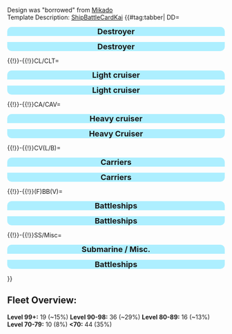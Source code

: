 Design was "borrowed" from [[User:Admiral Mikado|Mikado]] <br/>
Template Description: [[Template:ShipBattleCardKai|ShipBattleCardKai]]
{{#tag:tabber|
DD=
<div style="width:100%;background:#ADEFFF;border-top-right-radius:10px;border-top-left-radius:10px;text-align:center"><font size=4>'''Destroyer'''</font></div>
{{{!}} style="radius:10px;cellpadding:10px;width:100%;" align="center" height="35px"
! align="center" style="cellpadding:10px;" {{!}} <font size=2>'''DD''' </font>
! align="center" style="cellpadding:10px;" {{!}} <font size=2>'''Name''' </font>
! align="center" style="cellpadding:10px;" {{!}} <font size=2>'''Level''' </font>
! style="background:gray;" rowspan="20" {{!}} 
! align="center" style="cellpadding:10px;" {{!}} <font size=2>'''DD''' </font>
! align="center" style="cellpadding:10px;" {{!}} <font size=2>'''Name''' </font>
! align="center" style="cellpadding:10px;" {{!}} <font size=2>'''Level''' </font>
{{!}}-
{{!}} align="center" height="35px" {{!}} {{ShipBattleCardKai|Yuudachi/Kai Ni|size=135px}}
{{!}} align="center" height="35px" {{!}} <font size=2> Yuudachi Kai Ni </font>
{{!}} align="center" height="35px" {{!}} <font size=2> 115 </font>
{{!}} align="center" height="35px" {{!}} {{ShipBattleCardKai|Hatsushimo/Kai Ni|size=135px}}
{{!}} align="center" height="35px" {{!}} <font size=2> Hatsushimo Kai Ni </font>
{{!}} align="center" height="35px" {{!}} <font size=2> 98 </font>
{{!}}-
{{!}} align="center" height="35px" {{!}} {{ShipBattleCardKai|Shigure/Kai Ni|size=135px}}
{{!}} align="center" height="35px" {{!}} <font size=2> Shigure Kai Ni </font>
{{!}} align="center" height="35px" {{!}} <font size=2> 102 </font>
{{!}} align="center" height="35px" {{!}} {{ShipBattleCardKai|Hibiki/Kai Ni|size=135px}}
{{!}} align="center" height="35px" {{!}} <font size=2> Verniy </font>
{{!}} align="center" height="35px" {{!}} <font size=2> 94 </font>
{{!}}-
{{!}} align="center" height="35px" {{!}} {{ShipBattleCardKai|Shimakaze/Kai|size=135px}}
{{!}} align="center" height="35px" {{!}} <font size=2> Shimakaze Kai </font>
{{!}} align="center" height="35px" {{!}} <font size=2> 92 </font>
{{!}} align="center" height="35px" {{!}} {{ShipBattleCardKai|Akatsuki/Kai Ni|size=135px}}
{{!}} align="center" height="35px" {{!}} <font size=2> Akatsuki Kai Ni </font>
{{!}} align="center" height="35px" {{!}} <font size=2> 96 </font>
{{!}}-
{{!}} align="center" height="35px" {{!}} {{ShipBattleCardKai|Yayoi/Kai|size=135px}}
{{!}} align="center" height="35px" {{!}} <font size=2> Yayoi Kai </font>
{{!}} align="center" height="35px" {{!}} <font size=2> 79 </font>
{{!}} align="center" height="35px" {{!}} {{ShipBattleCardKai|Murakumo/Kai Ni|size=135px}}
{{!}} align="center" height="35px" {{!}} <font size=2> Murakumo Kai </font>
{{!}} align="center" height="35px" {{!}} <font size=2> 83 </font>
{{!}}-
{{!}} align="center" height="35px" {{!}} {{ShipBattleCardKai|Isokaze/Kai|size=135px}}
{{!}} align="center" height="35px" {{!}} <font size=2> Isokaze Kai </font>
{{!}} align="center" height="35px" {{!}} <font size=2> 89 </font>
{{!}} align="center" height="35px" {{!}} {{ShipBattleCardKai|Amatsukaze/Kai|size=135px}}
{{!}} align="center" height="35px" {{!}} <font size=2> Amatsukaze Kai </font>
{{!}} align="center" height="35px" {{!}} <font size=2> 87 </font>
{{!}}-
{{!}} align="center" height="35px" {{!}} {{ShipBattleCardKai|Kisaragi/Kai Ni|size=135px}}
{{!}} align="center" height="35px" {{!}} <font size=2> Kisaragi Kai Ni</font>
{{!}} align="center" height="35px" {{!}} <font size=2> 79 </font>
{{!}} align="center" height="35px" {{!}} {{ShipBattleCardKai|Murasame/Kai|size=135px}}
{{!}} align="center" height="35px" {{!}} <font size=2> Murasame Kai </font>
{{!}} align="center" height="35px" {{!}} <font size=2> 69 </font>
{{!}}-
{{!}} align="center" height="35px" {{!}} {{ShipBattleCardKai|Shirayuki/Kai|size=135px}}
{{!}} align="center" height="35px" {{!}} <font size=2> Shirayuki Kai</font>
{{!}} align="center" height="35px" {{!}} <font size=2> 68 </font>
{{!}} align="center" height="35px" {{!}} {{ShipBattleCardKai|Kikuzuki/Kai|size=135px}}
{{!}} align="center" height="35px" {{!}} <font size=2> Kikuzuki Kai </font>
{{!}} align="center" height="35px" {{!}} <font size=2> 70 </font>
{{!}}-
{{!}} align="center" height="35px" {{!}} {{ShipBattleCardKai|Mikazuki/Kai|size=135px}}
{{!}} align="center" height="35px" {{!}} <font size=2> Mikazuki Kai </font>
{{!}} align="center" height="35px" {{!}} <font size=2> 68 </font>
{{!}} align="center" height="35px" {{!}} {{ShipBattleCardKai|Hamakaze/Kai|size=135px}}
{{!}} align="center" height="35px" {{!}} <font size=2> Hamakaze Kai </font>
{{!}} align="center" height="35px" {{!}} <font size=2> 78 </font>
{{!}}-
{{!}} align="center" height="35px" {{!}} {{ShipBattleCardKai|Asashio/Kai|size=135px}}
{{!}} align="center" height="35px" {{!}} <font size=2> Asashio Kai </font>
{{!}} align="center" height="35px" {{!}} <font size=2> 71 </font>
{{!}} align="center" height="35px" {{!}} {{ShipBattleCardKai|Urakaze/Kai|size=135px}}
{{!}} align="center" height="35px" {{!}} <font size=2> Urakaze Kai </font>
{{!}} align="center" height="35px" {{!}} <font size=2> 65 </font>
{{!}}-
{{!}} align="center" height="35px" {{!}} {{ShipBattleCardKai|Shiratsuyu/Kai|size=135px}}
{{!}} align="center" height="35px" {{!}} <font size=2> Shiratsuyu Kai </font>
{{!}} align="center" height="35px" {{!}} <font size=2> 59 </font>
{{!}} align="center" height="35px" {{!}} {{ShipBattleCardKai|Harusame/Kai|size=135px}}
{{!}} align="center" height="35px" {{!}} <font size=2> Harusame Kai </font>
{{!}} align="center" height="35px" {{!}} <font size=2> 58 </font>
{{!}}-
{{!}} align="center" height="35px" {{!}} {{ShipBattleCardKai|Tokitsukaze/Kai|size=135px}}
{{!}} align="center" height="35px" {{!}} <font size=2> Tokitsukaze Kai </font>
{{!}} align="center" height="35px" {{!}} <font size=2> 56 </font>
{{!}} align="center" height="35px" {{!}} {{ShipBattleCardKai|Uzuki/Kai|size=135px}}
{{!}} align="center" height="35px" {{!}} <font size=2> Uzuki Kai </font>
{{!}} align="center" height="35px" {{!}} <font size=2> 54 </font>
{{!}}-
{{!}} align="center" height="35px" {{!}} {{ShipBattleCardKai|Yukikaze/Kai|size=135px}}
{{!}} align="center" height="35px" {{!}} <font size=2> Yukikaze Kai </font>
{{!}} align="center" height="35px" {{!}} <font size=2> 82 </font>
{{!}} align="center" height="35px" {{!}} {{ShipBattleCardKai|Naganami/Kai|size=135px}}
{{!}} align="center" height="35px" {{!}} <font size=2> Naganami Kai </font>
{{!}} align="center" height="35px" {{!}} <font size=2> 49 </font>
{{!}}-
{{!}} align="center" height="35px" {{!}} {{ShipBattleCardKai|Hayashimo/Kai|size=135px}}
{{!}} align="center" height="35px" {{!}} <font size=2> Hayashimo</font>
{{!}} align="center" height="35px" {{!}} <font size=2> 54 </font>
{{!}} align="center" height="35px" {{!}} {{ShipBattleCardKai|Teruzuki/Kai|size=135px}}
{{!}} align="center" height="35px" {{!}} <font size=2> Teruzuki </font>
{{!}} align="center" height="35px" {{!}} <font size=2> 88 </font>
{{!}}-
{{!}} align="center" height="35px" {{!}} {{ShipBattleCardKai|Umikaze/Kai|size=135px}}
{{!}} align="center" height="35px" {{!}} <font size=2> Umikaze Kai </font>
{{!}} align="center" height="35px" {{!}} <font size=2> 52 </font>
{{!}} align="center" height="35px" {{!}} {{ShipBattleCardKai|Hatsukaze/Kai|size=135px}}
{{!}} align="center" height="35px" {{!}} <font size=2> Hatsukaze </font>
{{!}} align="center" height="35px" {{!}} <font size=2> 46 </font>
{{!}}-
{{!}} align="center" height="35px" {{!}} {{ShipBattleCardKai|Kawakaze/Kai |size=135px}}
{{!}} align="center" height="35px" {{!}} <font size=2> Kawakaze </font>
{{!}} align="center" height="35px" {{!}} <font size=2> 55 </font>
{{!}} align="center" height="35px" {{!}} {{ShipBattleCardKai|Libeccio/Kai|size=135px}}
{{!}} align="center" height="35px" {{!}} <font size=2> Libeccio </font>
{{!}} align="center" height="35px" {{!}} <font size=2> 30 </font>
{{!}}-
{{!}} align="center" height="35px" {{!}} {{ShipBattleCardKai|Z1|size=135px}}
{{!}} align="center" height="35px" {{!}} <font size=2> Z1 </font>
{{!}} align="center" height="35px" {{!}} <font size=2> 7 </font>
{{!}} align="center" height="35px" {{!}} {{ShipBattleCardKai|Hagikaze|size=135px}}
{{!}} align="center" height="35px" {{!}} <font size=2> Hagikaze </font>
{{!}} align="center" height="35px" {{!}} <font size=2> 14 </font>
{{!}}-
{{!}} align="center" height="35px" {{!}} {{ShipBattleCardKai|Asashimo|size=135px}}
{{!}} align="center" height="35px" {{!}} <font size=2> Asashimo </font>
{{!}} align="center" height="35px" {{!}} <font size=2> 39 </font>
{{!}} align="center" height="35px" {{!}} {{ShipBattleCardKai|Kiyoshimo|size=135px}}
{{!}} align="center" height="35px" {{!}} <font size=2> Kiyoshimo </font>
{{!}} align="center" height="35px" {{!}} <font size=2> 39 </font>
{{!}}-
{{!}}}
<div style="width:100%;background:#ADEFFF;border-bottom-right-radius:10px;border-bottom-left-radius:10px;text-align:center"><font size=4>'''Destroyer'''</font></div>

{{!}}-{{!}}CL/CLT=

<div style="width:100%;background:#ADEFFF;border-top-right-radius:10px;border-top-left-radius:10px;text-align:center"><font size=4>'''Light cruiser'''</font></div>
{{{!}} style="radius:10px;cellpadding:10px;width:100%;" align="center" height="35px"
! align="center" style="cellpadding:10px;" {{!}} <font size=2>'''CL''' </font>
! align="center" style="cellpadding:10px;" {{!}} <font size=2>'''Name''' </font>
! align="center" style="cellpadding:10px;" {{!}} <font size=2>'''Level''' </font>
! style="background:gray;" rowspan="15" {{!}} 
! align="center" style="cellpadding:10px;" {{!}} <font size=2>'''CLT''' </font>
! align="center" style="cellpadding:10px;" {{!}} <font size=2>'''Name''' </font>
! align="center" style="cellpadding:10px;" {{!}} <font size=2>'''Level''' </font>
{{!}}-
{{!}} align="center" height="35px" {{!}} {{ShipBattleCardKai|Abukuma/Kai Ni|size=135px}}
{{!}} align="center" height="35px" {{!}} <font size=2> Abukuma Kai Ni</font>
{{!}} align="center" height="35px" {{!}} <font size=2> '''99''' </font>
{{!}} align="center" height="35px" {{!}} {{ShipBattleCardKai|Kitakami/Kai Ni|size=135px}}
{{!}} align="center" height="35px" {{!}} <font size=2> Kitakami Kai Ni </font>
{{!}} align="center" height="35px" {{!}} <font size=2> '''99''' </font>
{{!}}-
{{!}} align="center" height="35px" {{!}} {{ShipBattleCardKai|Jintsuu/Kai Ni|size=135px}}
{{!}} align="center" height="35px" {{!}} <font size=2> Jintsuu Kai Ni </font>
{{!}} align="center" height="35px" {{!}} <font size=2> 97 </font>
{{!}} align="center" height="35px" {{!}} {{ShipBattleCardKai|Ooi/Kai Ni|size=135px}}
{{!}} align="center" height="35px" {{!}} <font size=2> Ooi Kai Ni </font>
{{!}} align="center" height="35px" {{!}} <font size=2> '''99''' </font>
{{!}}-
{{!}} align="center" height="35px" {{!}} {{ShipBattleCardKai|Sendai/Kai Ni|size=135px}}
{{!}} align="center" height="35px" {{!}} <font size=2> Sendai Kai Ni </font>
{{!}} align="center" height="35px" {{!}} <font size=2> 95 </font>
{{!}} align="center" height="35px" {{!}} {{ShipBattleCardKai|Kiso/Kai Ni|size=135px}}
{{!}} align="center" height="35px" {{!}} <font size=2> Kiso Kai Ni </font>
{{!}} align="center" height="35px" {{!}} <font size=2> '''99''' </font>
{{!}}-
{{!}} align="center" height="35px" {{!}} {{ShipBattleCardKai|Isuzu/Kai Ni|size=135px}}
{{!}} align="center" height="35px" {{!}} <font size=2> Isuzu Kai Ni</font>
{{!}} align="center" height="35px" {{!}} <font size=2> 96 </font>
{{!}}-
{{!}} align="center" height="35px" {{!}} {{ShipBattleCardKai|Yuubari/Kai|size=135px}}
{{!}} align="center" height="35px" {{!}} <font size=2> Yuubari Kai </font>
{{!}} align="center" height="35px" {{!}} <font size=2> 82 </font>
{{!}}-
{{!}} align="center" height="35px" {{!}} {{ShipBattleCardKai|Agano/Kai|size=135px}}
{{!}} align="center" height="35px" {{!}} <font size=2> Agano Kai </font>
{{!}} align="center" height="35px" {{!}} <font size=2> 83 </font>
{{!}}-
{{!}} align="center" height="35px" {{!}} {{ShipBattleCardKai|Yahagi/Kai|size=135px}}
{{!}} align="center" height="35px" {{!}} <font size=2> Yahagi Kai </font>
{{!}} align="center" height="35px" {{!}} <font size=2> 92 </font>
{{!}}-
{{!}} align="center" height="35px" {{!}} {{ShipBattleCardKai|Tatsuta|size=135px}}
{{!}} align="center" height="35px" {{!}} <font size=2> Tatsuta </font>
{{!}} align="center" height="35px" {{!}} <font size=2> 70 </font>
{{!}}-
{{!}} align="center" height="35px" {{!}} {{ShipBattleCardKai|Tenryuu|size=135px}}
{{!}} align="center" height="35px" {{!}} <font size=2> Tenryuu </font>
{{!}} align="center" height="35px" {{!}} <font size=2> 49 </font>
{{!}}-
{{!}} align="center" height="35px" {{!}} {{ShipBattleCardKai|Noshiro/Kai|size=135px}}
{{!}} align="center" height="35px" {{!}} <font size=2> Noshiro Kai </font>
{{!}} align="center" height="35px" {{!}} <font size=2> 64 </font>
{{!}}-
{{!}}}
<div style="width:100%;background:#ADEFFF;border-bottom-right-radius:10px;border-bottom-left-radius:10px;text-align:center"><font size=4>'''Light cruiser'''</font></div>

{{!}}-{{!}}CA/CAV=

<div style="width:100%;background:#ADEFFF;border-top-right-radius:10px;border-top-left-radius:10px;text-align:center"><font size=4>'''Heavy cruiser'''</font></div>
{{{!}} style="radius:10px;cellpadding:10px;width:100%;" align="center" height="35px"
! align="center" style="cellpadding:10px;" {{!}} <font size=2>'''CA''' </font>
! align="center" style="cellpadding:10px;" {{!}} <font size=2>'''Name''' </font>
! align="center" style="cellpadding:10px;" {{!}} <font size=2>'''Level''' </font>
! style="background:gray;" rowspan="10" {{!}} 
! align="center" style="cellpadding:10px;" {{!}} <font size=2>'''CAV''' </font>
! align="center" style="cellpadding:10px;" {{!}} <font size=2>'''Name''' </font>
! align="center" style="cellpadding:10px;" {{!}} <font size=2>'''Level''' </font>
{{!}}-
{{!}} align="center" height="35px" {{!}} {{ShipBattleCardKai|Maya/Kai Ni||size=135px|layers=ring}}
{{!}} align="center" height="35px" {{!}} <font size=2> Maya Kai Ni </font>
{{!}} align="center" height="35px" {{!}} <font size=2> 148 </font>
{{!}} align="center" height="35px" {{!}} {{ShipBattleCardKai|Tone/Kai Ni|size=135px}}
{{!}} align="center" height="35px" {{!}} <font size=2> Tone Kai Ni </font>
{{!}} align="center" height="35px" {{!}} <font size=2> '''99''' </font>
{{!}}-
{{!}} align="center" height="35px" {{!}} {{ShipBattleCardKai|Haguro/Kai Ni|size=135px}}
{{!}} align="center" height="35px" {{!}} <font size=2> Haguro Kai Ni </font>
{{!}} align="center" height="35px" {{!}} <font size=2> '''99''' </font>
{{!}} align="center" height="35px" {{!}} {{ShipBattleCardKai|Suzuya/Kai|size=135px}}
{{!}} align="center" height="35px" {{!}} <font size=2> Suzuya Kai </font>
{{!}} align="center" height="35px" {{!}} <font size=2> 97 </font>
{{!}}-
{{!}} align="center" height="35px" {{!}} {{ShipBattleCardKai|Myoukou/Kai Ni|size=135px}}
{{!}} align="center" height="35px" {{!}} <font size=2> Myoukou Kai Ni</font>
{{!}} align="center" height="35px" {{!}} <font size=2> 98 </font>
{{!}} align="center" height="35px" {{!}} {{ShipBattleCardKai|Kumano/Kai|size=135px}}
{{!}} align="center" height="35px" {{!}} <font size=2> Kumano Kai </font>
{{!}} align="center" height="35px" {{!}} <font size=2> 97 </font>
{{!}}-
{{!}} align="center" height="35px" {{!}} {{ShipBattleCardKai|Nachi/Kai Ni|size=135px}}
{{!}} align="center" height="35px" {{!}} <font size=2> Nachi Kai Ni </font>
{{!}} align="center" height="35px" {{!}} <font size=2> 96 </font>
{{!}}-
{{!}} align="center" height="35px" {{!}} {{ShipBattleCardKai|Kako/Kai Ni|size=135px}}
{{!}} align="center" height="35px" {{!}} <font size=2> Kako Kai Ni </font>
{{!}} align="center" height="35px" {{!}} <font size=2> 95 </font>
{{!}}-
{{!}} align="center" height="35px" {{!}} {{ShipBattleCardKai|Prinz Eugen/Kai|size=135px}}
{{!}} align="center" height="35px" {{!}} <font size=2> Prinz Eugen Kai </font>
{{!}} align="center" height="35px" {{!}} <font size=2> '''99''' </font>
{{!}}-
{{!}} align="center" height="35px" {{!}} {{ShipBattleCardKai|Choukai/Kai Ni|size=135px}}
{{!}} align="center" height="35px" {{!}} <font size=2> Choukai Kai Ni </font>
{{!}} align="center" height="35px" {{!}} <font size=2> 75 </font>
{{!}}-
{{!}}}
<div style="width:100%;background:#ADEFFF;border-bottom-right-radius:10px;border-bottom-left-radius:10px;text-align:center"><font size=4>'''Heavy Cruiser'''</font></div>

{{!}}-{{!}}CV(L/B)=

<div style="width:100%;background:#ADEFFF;border-top-right-radius:10px;border-top-left-radius:10px;text-align:center"><font size=4>'''Carriers'''</font></div>
{{{!}} style="radius:10px;cellpadding:10px;width:100%;" align="center" height="35px"
! align="center" style="cellpadding:10px;" {{!}} <font size=2>'''CV/CVB''' </font>
! align="center" style="cellpadding:10px;" {{!}} <font size=2>'''Name''' </font>
! align="center" style="cellpadding:10px;" {{!}} <font size=2>'''Level''' </font>
! style="background:gray;" rowspan="15" {{!}} 
! align="center" style="cellpadding:10px;" {{!}} <font size=2>'''CVL''' </font>
! align="center" style="cellpadding:10px;" {{!}} <font size=2>'''Name''' </font>
! align="center" style="cellpadding:10px;" {{!}} <font size=2>'''Level''' </font>
{{!}}-
{{!}} align="center" height="35px" {{!}} {{ShipBattleCardKai|Shoukaku/Kai Ni||size=135px|layers=ring}}
{{!}} align="center" height="35px" {{!}} <font size=2> Shoukaku Kai Ni/A </font>
{{!}} align="center" height="35px" {{!}} <font size=2> 138 </font>
{{!}} align="center" height="35px" {{!}} {{ShipBattleCardKai|Junyou/Kai Ni||size=135px}}
{{!}} align="center" height="35px" {{!}} <font size=2> Jun'you Kai Ni </font>
{{!}} align="center" height="35px" {{!}} <font size=2> '''99''' </font>
{{!}}-
{{!}} align="center" height="35px" {{!}} {{ShipBattleCardKai|Souryuu/Kai Ni||size=135px}}
{{!}} align="center" height="35px" {{!}} <font size=2> Souryuu Kai Ni </font>
{{!}} align="center" height="35px" {{!}} <font size=2> '''99''' </font>
{{!}} align="center" height="35px" {{!}} {{ShipBattleCardKai|Hiyou/Kai||size=135px}}
{{!}} align="center" height="35px" {{!}} <font size=2> Hiyou Kai </font>
{{!}} align="center" height="35px" {{!}} <font size=2> 98 </font>
{{!}}-
{{!}} align="center" height="35px" {{!}} {{ShipBattleCardKai|Hiryuu/Kai Ni||size=135px}}
{{!}} align="center" height="35px" {{!}} <font size=2> Hiryuu Kai Ni</font>
{{!}} align="center" height="35px" {{!}} <font size=2> 97 </font>
{{!}} align="center" height="35px" {{!}} {{ShipBattleCardKai|Zuihou/Kai||size=135px}}
{{!}} align="center" height="35px" {{!}} <font size=2> Zuihou Kai </font>
{{!}} align="center" height="35px" {{!}} <font size=2> 80 </font>
{{!}}-
{{!}} align="center" height="35px" {{!}} {{ShipBattleCardKai|Zuikaku/Kai||size=135px}}
{{!}} align="center" height="35px" {{!}} <font size=2> Zuikaku Kai Ni/A </font>
{{!}} align="center" height="35px" {{!}} <font size=2> 96 </font>
{{!}} align="center" height="35px" {{!}} {{ShipBattleCardKai|Ryuuhou/Kai||size=135px}}
{{!}} align="center" height="35px" {{!}} <font size=2> Ryuuhou Kai </font>
{{!}} align="center" height="35px" {{!}} <font size=2> 68 </font>
{{!}}-
{{!}} align="center" height="35px" {{!}} {{ShipBattleCardKai|Akagi/Kai||size=135px}}
{{!}} align="center" height="35px" {{!}} <font size=2> Akagi Kai </font>
{{!}} align="center" height="35px" {{!}} <font size=2> 98 </font>
{{!}} align="center" height="35px" {{!}} {{ShipBattleCardKai|Shouhou/Kai||size=135px}}
{{!}} align="center" height="35px" {{!}} <font size=2> Shouhou Kai </font>
{{!}} align="center" height="35px" {{!}} <font size=2> 44 </font>
{{!}}-
{{!}} align="center" height="35px" {{!}} {{ShipBattleCardKai|Unryuu/Kai||size=135px}}
{{!}} align="center" height="35px" {{!}} <font size=2> Unryuu Kai </font>
{{!}} align="center" height="35px" {{!}} <font size=2> 94 </font>
{{!}}-
{{!}} align="center" height="35px" {{!}} {{ShipBattleCardKai|Katsuragi/Kai||size=135px}}
{{!}} align="center" height="35px" {{!}} <font size=2> Katsuragi Kai </font>
{{!}} align="center" height="35px" {{!}} <font size=2> 95 </font>
{{!}}-
{{!}} align="center" height="35px" {{!}} {{ShipBattleCardKai|Taihou/Kai||size=135px}}
{{!}} align="center" height="35px" {{!}} <font size=2> Taihou Kai </font>
{{!}} align="center" height="35px" {{!}} <font size=2> 97 </font>
{{!}}-
{{!}} align="center" height="35px" {{!}} {{ShipBattleCardKai|Kaga/Kai||size=135px}}
{{!}} align="center" height="35px" {{!}} <font size=2> Kaga </font>
{{!}} align="center" height="35px" {{!}} <font size=2> 75 </font>
{{!}}-
{{!}} align="center" height="35px" {{!}} {{ShipBattleCardKai|Graf Zeppelin/Kai||size=135px}}
{{!}} align="center" height="35px" {{!}} <font size=2> Graf Zeppelin </font>
{{!}} align="center" height="35px" {{!}} <font size=2> 98 </font>
{{!}}-
{{!}}-
{{!}} align="center" height="35px" {{!}} {{ShipBattleCardKai|Amagi/Kai||size=135px}}
{{!}} align="center" height="35px" {{!}} <font size=2> Amagi Kai </font>
{{!}} align="center" height="35px" {{!}} <font size=2> 68 </font>
{{!}}-
{{!}}}
<div style="width:100%;background:#ADEFFF;border-bottom-right-radius:10px;border-bottom-left-radius:10px;text-align:center"><font size=4>'''Carriers'''</font></div>

{{!}}-{{!}}(F)BB(V)=

<div style="width:100%;background:#ADEFFF;border-top-right-radius:10px;border-top-left-radius:10px;text-align:center"><font size=4>'''Battleships'''</font></div>
{{{!}} style="radius:10px;cellpadding:10px;width:100%;" align="center" height="35px"
! align="center" style="cellpadding:10px;" {{!}} <font size=2>'''Fast BB''' </font>
! align="center" style="cellpadding:10px;" {{!}} <font size=2>'''Name''' </font>
! align="center" style="cellpadding:10px;" {{!}} <font size=2>'''Level''' </font>
! style="background:gray;" rowspan="10" {{!}} 
! align="center" style="cellpadding:10px;" {{!}} <font size=2>'''BB(V)''' </font>
! align="center" style="cellpadding:10px;" {{!}} <font size=2>'''Name''' </font>
! align="center" style="cellpadding:10px;" {{!}} <font size=2>'''Level''' </font>
{{!}}-
{{!}} align="center" height="35px" {{!}} {{ShipBattleCardKai|Haruna/Kai Ni|size=135px|layers=ring}}
{{!}} align="center" height="35px" {{!}} <font size=2> Haruna Kai Ni </font>
{{!}} align="center" height="35px" {{!}} <font size=2> '''155''' </font>
{{!}} align="center" height="35px" {{!}} {{ShipBattleCardKai|Yamato/Kai|size=135px}}
{{!}} align="center" height="35px" {{!}} <font size=2> Yamato Kai </font>
{{!}} align="center" height="35px" {{!}} <font size=2> 87 </font>
{{!}}-
{{!}} align="center" height="35px" {{!}} {{ShipBattleCardKai|Bismarck/drei||size=135px|layers=ring}}
{{!}} align="center" height="35px" {{!}} <font size=2> Bismarck drei </font>
{{!}} align="center" height="35px" {{!}} <font size=2> 148 </font>
{{!}} align="center" height="35px" {{!}} {{ShipBattleCardKai|Nagato/Kai|size=135px}}
{{!}} align="center" height="35px" {{!}} <font size=2> Nagato Kai </font>
{{!}} align="center" height="35px" {{!}} <font size=2> 94 </font>
{{!}}-
{{!}} align="center" height="35px" {{!}} {{ShipBattleCardKai|Kongou/Kai Ni||size=135px}}
{{!}} align="center" height="35px" {{!}} <font size=2> Kongou Kai Ni</font>
{{!}} align="center" height="35px" {{!}} <font size=2> 98 </font>
{{!}} align="center" height="35px" {{!}} {{ShipBattleCardKai|Yamashiro/Kai Ni||size=135px}}
{{!}} align="center" height="35px" {{!}} <font size=2> Yamashiro Kai Ni </font>
{{!}} align="center" height="35px" {{!}} <font size=2> '''99''' </font>
{{!}}-
{{!}} align="center" height="35px" {{!}} {{ShipBattleCardKai|Italia|size=135px}}
{{!}} align="center" height="35px" {{!}} <font size=2> Italia </font>
{{!}} align="center" height="35px" {{!}} <font size=2> '''99''' </font>
{{!}} align="center" height="35px" {{!}} {{ShipBattleCardKai|Fusou/Kai Ni|size=135px}}
{{!}} align="center" height="35px" {{!}} <font size=2> Fusou Kai Ni </font>
{{!}} align="center" height="35px" {{!}} <font size=2> 94 </font>
{{!}}-
{{!}} align="center" height="35px" {{!}} {{ShipBattleCardKai|Kirishima/Kai Ni||size=135px}}
{{!}} align="center" height="35px" {{!}} <font size=2> Kirishima Kai Ni </font>
{{!}} align="center" height="35px" {{!}} <font size=2> 90 </font>
{{!}} align="center" height="35px" {{!}} {{ShipBattleCardKai|Hyuuga/Kai|size=135px}}
{{!}} align="center" height="35px" {{!}} <font size=2> Hyuuga Kai </font>
{{!}} align="center" height="35px" {{!}} <font size=2> 96 </font>
{{!}}-
{{!}} align="center" height="35px" {{!}} {{ShipBattleCardKai|Hiei/Kai Ni|size=135px}}
{{!}} align="center" height="35px" {{!}} <font size=2> Hiei Kai Ni </font>
{{!}} align="center" height="35px" {{!}} <font size=2> 90 </font>
{{!}}-
{{!}} align="center" height="35px" {{!}} {{ShipBattleCardKai|Roma/Kai|size=135px}}
{{!}} align="center" height="35px" {{!}} <font size=2> Roma Kai </font>
{{!}} align="center" height="35px" {{!}} <font size=2> 96 </font>
{{!}}-
{{!}}}
<div style="width:100%;background:#ADEFFF;border-bottom-right-radius:10px;border-bottom-left-radius:10px;text-align:center"><font size=4>'''Battleships'''</font></div>

{{!}}-{{!}}SS/Misc=

<div style="width:100%;background:#ADEFFF;border-top-right-radius:10px;border-top-left-radius:10px;text-align:center"><font size=4>'''Submarine / Misc.'''</font></div>
{{{!}} style="radius:10px;cellpadding:10px;width:100%;" align="center" height="35px"
! align="center" style="cellpadding:10px;" {{!}} <font size=2>'''SS''' </font>
! align="center" style="cellpadding:10px;" {{!}} <font size=2>'''Name''' </font>
! align="center" style="cellpadding:10px;" {{!}} <font size=2>'''Level''' </font>
! style="background:gray;" rowspan="10" {{!}} 
! align="center" style="cellpadding:10px;" {{!}} <font size=2>'''Misc.''' </font>
! align="center" style="cellpadding:10px;" {{!}} <font size=2>'''Name''' </font>
! align="center" style="cellpadding:10px;" {{!}} <font size=2>'''Level''' </font>
{{!}}-
{{!}} align="center" height="35px" {{!}} {{ShipBattleCardKai|RO-500|size=135px}}
{{!}} align="center" height="35px" {{!}} <font size=2> RO-500 </font>
{{!}} align="center" height="35px" {{!}} <font size=2> '''99''' </font>
{{!}} align="center" height="35px" {{!}} {{ShipBattleCardKai|Akitsu_Maru/Kai||size=135px}}
{{!}} align="center" height="35px" {{!}} <font size=2> Akitsumaru Kai </font>
{{!}} align="center" height="35px" {{!}} <font size=2> 76 </font>
{{!}}-
{{!}} align="center" height="35px" {{!}} {{ShipBattleCardKai|I-19|size=135px}}
{{!}} align="center" height="35px" {{!}} <font size=2> I-19 </font>
{{!}} align="center" height="35px" {{!}} <font size=2> 98 </font>
{{!}} align="center" height="35px" {{!}} {{ShipBattleCardKai|Akashi/Kai|size=135px}}
{{!}} align="center" height="35px" {{!}} <font size=2> Akashi Kai </font>
{{!}} align="center" height="35px" {{!}} <font size=2> 35 </font>
{{!}}-
{{!}} align="center" height="35px" {{!}} {{ShipBattleCardKai|I-168|size=135px}}
{{!}} align="center" height="35px" {{!}} <font size=2> I-168 </font>
{{!}} align="center" height="35px" {{!}} <font size=2> 97 </font>
{{!}} align="center" height="35px" {{!}} {{ShipBattleCardKai|Akitsushima|size=135px}}
{{!}} align="center" height="35px" {{!}} <font size=2> Akitsushima </font>
{{!}} align="center" height="35px" {{!}} <font size=2> 29 </font>
{{!}}-
{{!}} align="center" height="35px" {{!}} {{ShipBattleCardKai|I-58|size=135px}}
{{!}} align="center" height="35px" {{!}} <font size=2> I-58 </font>
{{!}} align="center" height="35px" {{!}} <font size=2> 97 </font>
{{!}} align="center" height="35px" {{!}} {{ShipBattleCardKai|Hayasui/Kai|size=135px}}
{{!}} align="center" height="35px" {{!}} <font size=2> Hayasui Kai </font>
{{!}} align="center" height="35px" {{!}} <font size=2> 86 </font>
{{!}}-
{{!}} align="center" height="35px" {{!}} {{ShipBattleCardKai|Maruyu|size=135px}}
{{!}} align="center" height="35px" {{!}} <font size=2> Maruyu </font>
{{!}} align="center" height="35px" {{!}} <font size=2> 18 </font>
{{!}} align="center" height="35px" {{!}} {{ShipBattleCardKai|Taigei|size=135px}}
{{!}} align="center" height="35px" {{!}} <font size=2> Taigei </font>
{{!}} align="center" height="35px" {{!}} <font size=2> 1 </font>
{{!}}-
{{!}} align="center" height="35px" {{!}} {{ShipBattleCardKai|I-401/Kai|size=135px}}
{{!}} align="center" height="35px" {{!}} <font size=2> I-401 Kai </font>
{{!}} align="center" height="35px" {{!}} <font size=2> 91 </font>
{{!}} align="center" height="35px" {{!}} {{ShipBattleCardKai|Mizuho/Kai|size=135px}}
{{!}} align="center" height="35px" {{!}} <font size=2> Mizuho Kai </font>
{{!}} align="center" height="35px" {{!}} <font size=2> 81 </font>
{{!}}-
{{!}}}
<div style="width:100%;background:#ADEFFF;border-bottom-right-radius:10px;border-bottom-left-radius:10px;text-align:center"><font size=4>'''Battleships'''</font></div>

}}

==Fleet Overview:==

'''Level 99+:''' 19 (~15%)
'''Level 90-98:''' 36 (~29%)
'''Level 80-89:''' 16 (~13%)
'''Level 70-79:''' 10 (8%)
'''<70:''' 44 (35%)
